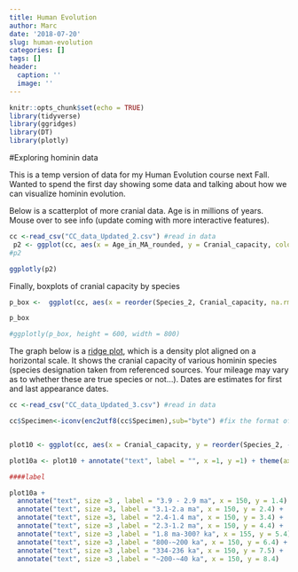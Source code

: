 ```yaml
---
title: Human Evolution
author: Marc
date: '2018-07-20'
slug: human-evolution
categories: []
tags: []
header:
  caption: ''
  image: ''
---
```




```r
knitr::opts_chunk$set(echo = TRUE)
library(tidyverse)
library(ggridges)
library(DT)
library(plotly)
```






#Exploring hominin data

This is a temp version of data for my Human Evolution course next Fall. Wanted to spend the first day showing some data and talking about how we can visualize hominin evolution.



Below is a scatterplot of more cranial data. Age is in millions of years. Mouse over to see info (update coming with more interactive features). 

```r
cc <-read_csv("CC_data_Updated_2.csv") #read in data
 p2 <- ggplot(cc, aes(x = Age_in_MA_rounded, y = Cranial_capacity, color = Species_2, label = Specimen)) + geom_point() 
#p2
```



```r
ggplotly(p2)

```


Finally, boxplots of cranial capacity by species



```r
p_box <-  ggplot(cc, aes(x = reorder(Species_2, Cranial_capacity, na.rm = TRUE) , y = Cranial_capacity, fill = Species_2)) + geom_boxplot() + coord_flip() +labs(y= "Cranial Capacity", x = NULL)

p_box

#ggplotly(p_box, height = 600, width = 800)
```






The graph below is a [ridge plot](https://cran.r-project.org/web/packages/ggridges/vignettes/introduction.html), which is a density plot aligned on a horizontal scale. It shows the cranial capacity of various hominin species (species designation taken from referenced sources. Your mileage may vary as to whether these are true species or not...). Dates are estimates for first and last appearance dates. 



```r
cc <-read_csv("CC_data_Updated_3.csv") #read in data

cc$Specimen<-iconv(enc2utf8(cc$Specimen),sub="byte") #fix the format of Specimen col


plot10 <- ggplot(cc, aes(x = Cranial_capacity, y = reorder(Species_2, -date2 ),fill = Species_2)) + geom_density_ridges() + theme_ridges() + labs(title = "plot of cranial size in cm^3", subtitle = "data from Schoenemann 2013 & Hawks et al 2017")

plot10a <- plot10 + annotate("text", label = "", x =1, y =1) + theme(axis.title.y = element_blank())

####label

plot10a + 
  annotate("text", size =3 , label = "3.9 - 2.9 ma", x = 150, y = 1.4) +
  annotate("text", size =3, label = "3.1-2.a ma", x = 150, y = 2.4) +
  annotate("text", size =3, label = "2.4-1.4 ma", x = 150, y = 3.4) +
  annotate("text", size =3 ,label = "2.3-1.2 ma", x = 150, y = 4.4) +
  annotate("text", size =3 ,label = "1.8 ma-300? ka", x = 155, y = 5.4) +
  annotate("text", size =3 ,label = "800-~200 ka", x = 150, y = 6.4) +
  annotate("text", size =3 ,label = "334-236 ka", x = 150, y = 7.5) +
  annotate("text", size =3 ,label = "~200-~40 ka", x = 150, y = 8.4)


```









